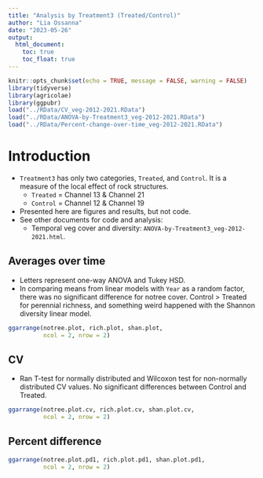 ---
title: "Analysis by Treatment3 (Treated/Control)"
author: "Lia Ossanna"
date: "2023-05-26"
output: 
  html_document:
    toc: true
    toc_float: true
---

```{r setup, include=FALSE}
knitr::opts_chunk$set(echo = TRUE, message = FALSE, warning = FALSE)
library(tidyverse)
library(agricolae)
library(ggpubr)
load("../RData/CV_veg-2012-2021.RData")
load("../RData/ANOVA-by-Treatment3_veg-2012-2021.RData")
load("../RData/Percent-change-over-time_veg-2012-2021.RData")
```

# Introduction
- `Treatment3` has only two categories, `Treated`, and `Control`. It is a measure of the local effect of rock structures.
  - `Treated` = Channel 13 & Channel 21
  - `Control` = Channel 12 & Channel 19
- Presented here are figures and results, but not code.
- See other documents for code and analysis:
  - Temporal veg cover and diversity: `ANOVA-by-Treatment3_veg-2012-2021.html`.
  

## Averages over time
- Letters represent one-way ANOVA and Tukey HSD.
- In comparing means from linear models with `Year` as a random factor, there was no significant difference for notree cover. Control > Treated for perennial richness, and something weird happened with the Shannon diversity linear model.

```{r, echo=FALSE, fig.dim=c(11,7)}
ggarrange(notree.plot, rich.plot, shan.plot,
          ncol = 2, nrow = 2)
```

## CV
- Ran T-test for normally distributed and Wilcoxon test for non-normally distributed CV values. No significant differences between Control and Treated.
```{r, echo=FALSE, fig.dim=c(9,7)}
ggarrange(notree.plot.cv, rich.plot.cv, shan.plot.cv,
          ncol = 2, nrow = 2)
```

## Percent difference
```{r, echo=FALSE, fig.dim=c(9,7)}
ggarrange(notree.plot.pd1, rich.plot.pd1, shan.plot.pd1,
          ncol = 2, nrow = 2)
```



